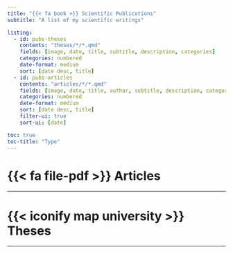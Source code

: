 ```yaml
---
title: "{{< fa book >}} Scientific Publications"
subtitle: "A list of my scientific writings"

listing:
  - id: pubs-theses
    contents: "theses/*/*.qmd"
    fields: [image, date, title, subtitle, description, categories]
    categories: numbered
    date-format: medium
    sort: [date desc, title]
  - id: pubs-articles
    contents: "articles/*/*.qmd"
    fields: [image, date, title, author, subtitle, description, categories]
    categories: numbered
    date-format: medium
    sort: [date desc, title]
    filter-ui: true
    sort-ui: [date]

toc: true
toc-title: "Type"
---
```


# {{< fa file-pdf >}} Articles
***

:::{#pubs-articles}
:::

# {{< iconify map university >}} Theses
***

:::{#pubs-theses}
:::